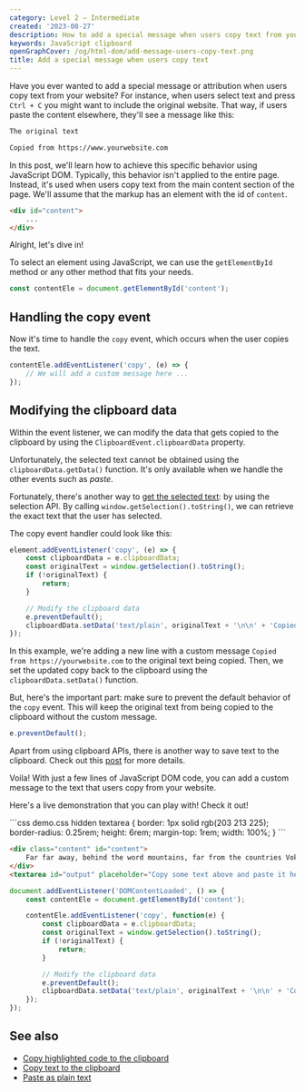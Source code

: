 ```yaml
---
category: Level 2 — Intermediate
created: '2023-08-27'
description: How to add a special message when users copy text from your website with JavaScript
keywords: JavaScript clipboard
openGraphCover: /og/html-dom/add-message-users-copy-text.png
title: Add a special message when users copy text
---
```


Have you ever wanted to add a special message or attribution when users copy text from your website? For instance, when users select text and press `Ctrl + C` you might want to include the original website. That way, if users paste the content elsewhere, they'll see a message like this:

```html
The original text

Copied from https://www.yourwebsite.com
```

In this post, we'll learn how to achieve this specific behavior using JavaScript DOM. Typically, this behavior isn't applied to the entire page. Instead, it's used when users copy text from the main content section of the page. We'll assume that the markup has an element with the id of `content`.

```html
<div id="content">
    ...
</div>
```

Alright, let's dive in!

To select an element using JavaScript, we can use the `getElementById` method or any other method that fits your needs.

```js
const contentEle = document.getElementById('content');
```

## Handling the copy event

Now it's time to handle the `copy` event, which occurs when the user copies the text.

```js
contentEle.addEventListener('copy', (e) => {
    // We will add a custom message here ...
});
```

## Modifying the clipboard data

Within the event listener, we can modify the data that gets copied to the clipboard by using the `ClipboardEvent.clipboardData` property.

Unfortunately, the selected text cannot be obtained using the `clipboardData.getData()` function. It's only available when we handle the other events such as _paste_.

Fortunately, there's another way to [get the selected text](https://phuoc.ng/collection/html-dom/get-the-selected-text/): by using the selection API. By calling `window.getSelection().toString()`, we can retrieve the exact text that the user has selected.

The copy event handler could look like this:

```js
element.addEventListener('copy', (e) => {
    const clipboardData = e.clipboardData;
    const originalText = window.getSelection().toString();
    if (!originalText) {
        return;
    }

    // Modify the clipboard data
    e.preventDefault();
    clipboardData.setData('text/plain', originalText + '\n\n' + 'Copied from https://yourwebsite.com');
});
```

In this example, we're adding a new line with a custom message `Copied from https://yourwebsite.com` to the original text being copied. Then, we set the updated copy back to the clipboard using the `clipboardData.setData()` function.

But, here's the important part: make sure to prevent the default behavior of the `copy` event. This will keep the original text from being copied to the clipboard without the custom message.

```js
e.preventDefault();
```

Apart from using clipboard APIs, there is another way to save text to the clipboard. Check out this [post](https://phuoc.ng/collection/html-dom/copy-text-to-the-clipboard/) for more details.

Voila! With just a few lines of JavaScript DOM code, you can add a custom message to the text that users copy from your website.

Here's a live demonstration that you can play with! Check it out!

<Playground>
```css demo.css hidden
textarea {
    border: 1px solid rgb(203 213 225);
    border-radius: 0.25rem;
    height: 6rem;
    margin-top: 1rem;
    width: 100%;
}
```

```html index.html
<div class="content" id="content">
    Far far away, behind the word mountains, far from the countries Vokalia and Consonantia, there live the blind texts. Separated they live in Bookmarksgrove right at the coast of the Semantics, a large language ocean. A small river named Duden flows by their place and supplies it with the necessary regelialia. It is a paradisematic country, in which roasted parts of sentences fly into your mouth. Even the all-powerful Pointing has no control about the blind texts it is an almost unorthographic life One day however a small line of blind text by the name of Lorem Ipsum decided to
</div>
<textarea id="output" placeholder="Copy some text above and paste it here ..."></textarea>
```

```js scripts.js
document.addEventListener('DOMContentLoaded', () => {
    const contentEle = document.getElementById('content');

    contentEle.addEventListener('copy', function(e) {
        const clipboardData = e.clipboardData;
        const originalText = window.getSelection().toString();
        if (!originalText) {
            return;
        }

        // Modify the clipboard data
        e.preventDefault();
        clipboardData.setData('text/plain', originalText + '\n\n' + 'Copied from https://yourwebsite.com');
    });
});
```
</Playground>

## See also

-   [Copy highlighted code to the clipboard](https://phuoc.ng/collection/html-dom/copy-highlighted-code-to-the-clipboard/)
-   [Copy text to the clipboard](https://phuoc.ng/collection/html-dom/copy-text-to-the-clipboard/)
-   [Paste as plain text](https://phuoc.ng/collection/html-dom/paste-as-plain-text/)
